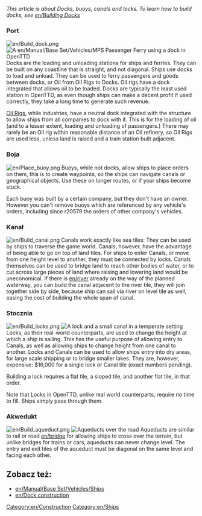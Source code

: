 {{pl/Tłumaczenie|oryg. = Water Trasport Tiles
}}

''This article is about Docks, buoys, canals and locks. To learn how to build docks, see [[en/Building Docks]]''

===Port===
[[File:en/Build dock.png]] 
[[File:en/Dockscreenshot.png|thumb|A [[en/Manual/Base Set/Vehicles/MPS Passenger Ferry]] using a dock in OpenTTD]]
Docks are the loading and unloading stations for ships and ferries. They can be built on any coastline that is straight, and not diagonal. Ships use docks to load and unload. They can be used to ferry passengers and goods between docks, or Oil from Oil Rigs to Docks. Oil rigs have a dock integrated that allows oil to be loaded. Docks are typically the least used station in OpenTTD, as even though ships can make a decent profit if used correctly, they take a long time to generate such revenue.

[[en/Manual/Base Set/Economy/Industries|Oil Rigs]], while industries, have a neutral dock integrated with the structure to allow ships from all companies to dock with it. This is for the loading of oil (and to a lesser extent, loading and unloading of passengers.) There may rarely be an Oil rig within reasonable distance of an Oil refinery, so Oil Rigs are used less, unless land is raised and a train station built adjacent.

===Boja===
[[File:en/Place buoy.png]] 
Buoys, while not docks, allow ships to place orders on them, this is to create waypoints, so the ships can navigate canals or geographical objects. Use these on longer routes, or if your ships become stuck. 

Each buoy was built by a certain company, but they don't have an owner. However you can't remove buoys which are referenced by any vehicle's orders, including since r20579 the orders of other company's vehicles.

===Kanał===
[[File:en/Build canal.png]]
Canals work exactly like sea tiles: They can be used by ships to traverse the game world. Canals, however, have the advantage of being able to go on top of land tiles. For ships to enter Canals, or move from one height level to another, they must be connected by locks. Canals themselves can be used to bridge land to reach other bodies of water, or to cut across large pieces of land where raising and lowering land would be uneconomical. If there is [[en/river]] already on the way of the planned waterway, you can build the canal adjacent to the river tile, they will join together side by side, because ship can sail via river on level tile as well, easing the cost of building the whole span of canal.

===Stocznia===
[[File:en/Build locks.png]]
[[File:en/Temperate-canal-locks.png|thumb|A lock and a small canal in a temperate setting]]
Locks, as their real-world counterparts, are used to change the height at which a ship is sailing. This has the useful purpose of allowing entry to Canals, as well as allowing ships to change height from one canal to another. Locks and Canals can be used to allow ships entry into dry areas, for large scale shipping or to bridge smaller lakes. They are, however, expensive: $16,000 for a single lock or Canal tile (exact numbers pending).

Building a lock requires a flat tile, a sloped tile, and another flat tile, in that order.

Note that Locks in OpenTTD, unlike real world counterparts, require no time to fill. Ships simply pass through them.

===Akwedukt===
[[File:en/Build aqueduct.png]] 
[[File:en/Aqueduct.png|thumb|Aqueducts over the road]]
Aqueducts are similar to rail or road [[en/bridge]] for allowing ships to cross over the terrain, but unlike bridges for trains or cars, aqueducts can never change level. The entry and exit tiles of the aqueduct must be diagonal on the same level and facing each other.

==Zobacz też:==
*[[en/Manual/Base Set/Vehicles/Ships]]
*[[en/Dock construction]]


[[Category:en/Construction]]
[[Category:en/Ships]]